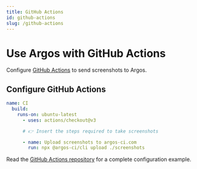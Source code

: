 ```yaml
---
title: GitHub Actions
id: github-actions
slug: /github-actions
---
```


# Use Argos with GitHub Actions

Configure [GitHub Actions](https://github.com/features/actions) to send screenshots to Argos.

## Configure GitHub Actions

```yml title=".github/workflows/ci.yml"
name: CI
  build:
    runs-on: ubuntu-latest
      - uses: actions/checkout@v3

      # 👉 Insert the steps required to take screenshots

      - name: Upload screenshots to argos-ci.com
        run: npx @argos-ci/cli upload ./screenshots
```

Read the [GitHub Actions repository](https://github.com/argos-ci/argos/tree/main/examples/github-actions) for a complete configuration example.
